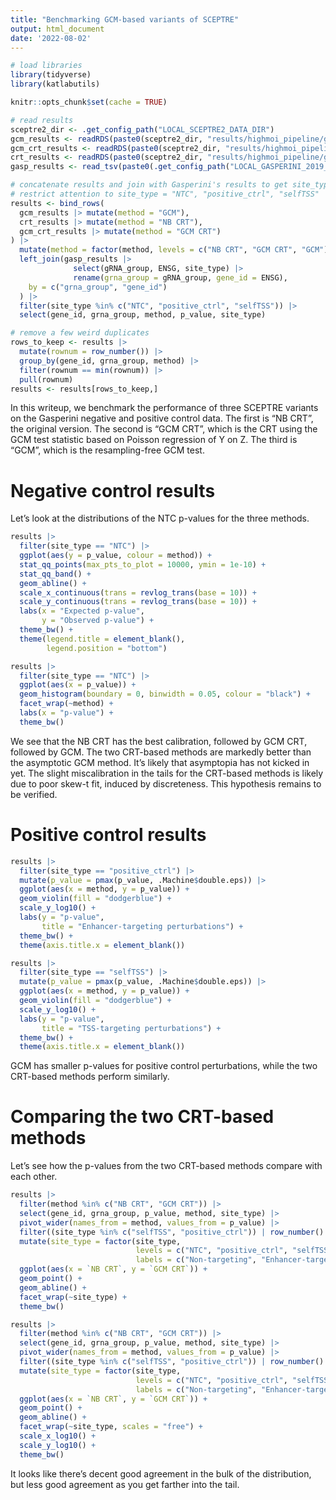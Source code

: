 ```yaml
---
title: "Benchmarking GCM-based variants of SCEPTRE"
output: html_document
date: '2022-08-02'
---
```


```r
# load libraries
library(tidyverse)
library(katlabutils)
```

```r
knitr::opts_chunk$set(cache = TRUE)
```

```r
# read results
sceptre2_dir <- .get_config_path("LOCAL_SCEPTRE2_DATA_DIR")
gcm_results <- readRDS(paste0(sceptre2_dir, "results/highmoi_pipeline/gasperini_gcm_result.rds"))
gcm_crt_results <- readRDS(paste0(sceptre2_dir, "results/highmoi_pipeline/gasperini_gcm_crt_result.rds"))
crt_results <- readRDS(paste0(sceptre2_dir, "results/highmoi_pipeline/gasperini_crt_result.rds"))
gasp_results <- read_tsv(paste0(.get_config_path("LOCAL_GASPERINI_2019_V2_DATA_DIR"), "at-scale/raw/GSE120861_all_deg_results.at_scale.txt"))

# concatenate results and join with Gasperini's results to get site_type column,
# restrict attention to site_type = "NTC", "positive_ctrl", "selfTSS"
results <- bind_rows(
  gcm_results |> mutate(method = "GCM"),
  crt_results |> mutate(method = "NB CRT"),
  gcm_crt_results |> mutate(method = "GCM CRT")
) |>
  mutate(method = factor(method, levels = c("NB CRT", "GCM CRT", "GCM"))) |>
  left_join(gasp_results |> 
              select(gRNA_group, ENSG, site_type) |> 
              rename(grna_group = gRNA_group, gene_id = ENSG),
    by = c("grna_group", "gene_id")
  ) |>
  filter(site_type %in% c("NTC", "positive_ctrl", "selfTSS")) |>
  select(gene_id, grna_group, method, p_value, site_type)

# remove a few weird duplicates
rows_to_keep <- results |>
  mutate(rownum = row_number()) |>
  group_by(gene_id, grna_group, method) |>
  filter(rownum == min(rownum)) |>
  pull(rownum)
results <- results[rows_to_keep,]
```

In this writeup, we benchmark the performance of three SCEPTRE variants on the Gasperini negative and positive control data. The first is "NB CRT", the original version. The second is "GCM CRT", which is the CRT using the GCM test statistic based on Poisson regression of Y on Z. The third is "GCM", which is the resampling-free GCM test. 

# Negative control results

Let's look at the distributions of the NTC p-values for the three methods.
```r
results |> 
  filter(site_type == "NTC") |>
  ggplot(aes(y = p_value, colour = method)) +
  stat_qq_points(max_pts_to_plot = 10000, ymin = 1e-10) +
  stat_qq_band() +
  geom_abline() +
  scale_x_continuous(trans = revlog_trans(base = 10)) +
  scale_y_continuous(trans = revlog_trans(base = 10)) +
  labs(x = "Expected p-value", 
       y = "Observed p-value") +
  theme_bw() +
  theme(legend.title = element_blank(),
        legend.position = "bottom")
```

```r
results |> 
  filter(site_type == "NTC") |>
  ggplot(aes(x = p_value)) +
  geom_histogram(boundary = 0, binwidth = 0.05, colour = "black") + 
  facet_wrap(~method) +
  labs(x = "p-value") +
  theme_bw()
```

We see that the NB CRT has the best calibration, followed by GCM CRT, followed by GCM. The two CRT-based methods are markedly better than the asymptotic GCM method. It's likely that asymptopia has not kicked in yet. The slight miscalibration in the tails for the CRT-based methods is likely due to poor skew-t fit, induced by discreteness. This hypothesis remains to be verified. 

# Positive control results

```r
results |>
  filter(site_type == "positive_ctrl") |>
  mutate(p_value = pmax(p_value, .Machine$double.eps)) |>
  ggplot(aes(x = method, y = p_value)) +
  geom_violin(fill = "dodgerblue") +
  scale_y_log10() +
  labs(y = "p-value", 
       title = "Enhancer-targeting perturbations") +
  theme_bw() +
  theme(axis.title.x = element_blank())

results |>
  filter(site_type == "selfTSS") |>
  mutate(p_value = pmax(p_value, .Machine$double.eps)) |>
  ggplot(aes(x = method, y = p_value)) +
  geom_violin(fill = "dodgerblue") +
  scale_y_log10() +
  labs(y = "p-value",
       title = "TSS-targeting perturbations") +
  theme_bw() +
  theme(axis.title.x = element_blank())
```

GCM has smaller p-values for positive control perturbations, while the two CRT-based methods perform similarly. 

# Comparing the two CRT-based methods

Let's see how the p-values from the two CRT-based methods compare with each other. 
```r
results |> 
  filter(method %in% c("NB CRT", "GCM CRT")) |>
  select(gene_id, grna_group, p_value, method, site_type) |>
  pivot_wider(names_from = method, values_from = p_value) |>
  filter((site_type %in% c("selfTSS", "positive_ctrl")) | row_number() %% 500 == 0) |>
  mutate(site_type = factor(site_type, 
                            levels = c("NTC", "positive_ctrl", "selfTSS"),
                            labels = c("Non-targeting", "Enhancer-targeting", "TSS-targeting"))) |>
  ggplot(aes(x = `NB CRT`, y = `GCM CRT`)) +
  geom_point() +
  geom_abline() +
  facet_wrap(~site_type) +
  theme_bw()
```  

```r
results |> 
  filter(method %in% c("NB CRT", "GCM CRT")) |>
  select(gene_id, grna_group, p_value, method, site_type) |>
  pivot_wider(names_from = method, values_from = p_value) |>
  filter((site_type %in% c("selfTSS", "positive_ctrl")) | row_number() %% 500 == 0) |>
  mutate(site_type = factor(site_type, 
                            levels = c("NTC", "positive_ctrl", "selfTSS"),
                            labels = c("Non-targeting", "Enhancer-targeting", "TSS-targeting"))) |>
  ggplot(aes(x = `NB CRT`, y = `GCM CRT`)) +
  geom_point() +
  geom_abline() +
  facet_wrap(~site_type, scales = "free") +
  scale_x_log10() +
  scale_y_log10() +
  theme_bw()
```

It looks like there's decent good agreement in the bulk of the distribution, but less good agreement as you get farther into the tail.
